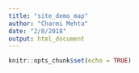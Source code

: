 ```yaml
---
title: "site_demo_map"
author: "Charmi Mehta"
date: "2/8/2018"
output: html_document
---
```


```r
knitr::opts_chunk$set(echo = TRUE)
```

